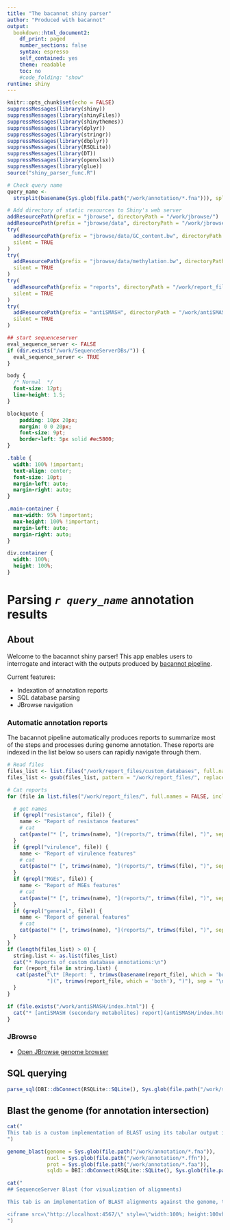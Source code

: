 ```yaml
---
title: "The bacannot shiny parser"
author: "Produced with bacannot"
output:
  bookdown::html_document2:
    df_print: paged
    number_sections: false
    syntax: espresso
    self_contained: yes
    theme: readable
    toc: no
    #code_folding: "show"
runtime: shiny
---
```


```r
knitr::opts_chunk$set(echo = FALSE)
suppressMessages(library(shiny))
suppressMessages(library(shinyFiles))
suppressMessages(library(shinythemes))
suppressMessages(library(dplyr))
suppressMessages(library(stringr))
suppressMessages(library(dbplyr))
suppressMessages(library(RSQLite))
suppressMessages(library(DT))
suppressMessages(library(openxlsx))
suppressMessages(library(glue))
source("shiny_parser_func.R")

# Check query name
query_name <-
  strsplit(basename(Sys.glob(file.path("/work/annotation/*.fna"))), split = ".fna")[[1]]

# Add directory of static resources to Shiny's web server
addResourcePath(prefix = "jbrowse", directoryPath = "/work/jbrowse/")
addResourcePath(prefix = "jbrowse/data", directoryPath = "/work/jbrowse/data/")
try(
  addResourcePath(prefix = "jbrowse/data/GC_content.bw", directoryPath = "/work/jbrowse/data/GC_content.bw"),
  silent = TRUE
)
try(
  addResourcePath(prefix = "jbrowse/data/methylation.bw", directoryPath = "/work/jbrowse/data/methylation.bw"),
  silent = TRUE
)
try(
  addResourcePath(prefix = "reports", directoryPath = "/work/report_files/"),
  silent = TRUE
)
try(
  addResourcePath(prefix = "antiSMASH", directoryPath = "/work/antiSMASH"),
  silent = TRUE
)

## start sequenceserver
eval_sequence_server <- FALSE
if (dir.exists("/work/SequenceServerDBs/")) {
  eval_sequence_server <- TRUE
}
```

```css
body {
  /* Normal  */
  font-size: 12pt;
  line-height: 1.5;
}

blockquote {
    padding: 10px 20px;
    margin: 0 0 20px;
    font-size: 9pt;
    border-left: 5px solid #ec5800;
}

.table {
  width: 100% !important;
  text-align: center;
  font-size: 10pt;
  margin-left: auto;
  margin-right: auto;
}

.main-container {
  max-width: 95% !important;
  max-height: 100% !important;
  margin-left: auto;
  margin-right: auto;
}

div.container {
  width: 100%;
  height: 100%;
}
```

# Parsing _`r query_name`_ annotation results {.tabset .tabset-pills}

## About

Welcome to the bacannot shiny parser! This app enables users to interrogate and interact with the outputs produced by [bacannot pipeline](https://github.com/fmalmeida/bacannot).

Current features:

* Indexation of annotation reports
* SQL database parsing
* JBrowse navigation

### Automatic annotation reports {#index}

The bacannot pipeline automatically produces reports to summarize most of the steps and processes during genome annotation. These reports are indexed in the list below so users can rapidly navigate through them.

```r
# Read files
files_list <- list.files("/work/report_files/custom_databases", full.names=TRUE)
files_list <- gsub(files_list, pattern = "/work/report_files/", replacement = "reports/")

# Cat reports
for (file in list.files("/work/report_files/", full.names = FALSE, include.dirs = FALSE)) {

  # get names
  if (grepl("resistance", file)) {
    name <- "Report of resistance features"
    # cat
    cat(paste("* [", trimws(name), "](reports/", trimws(file), ")", sep = ''), sep = '\n')
  }
  if (grepl("virulence", file)) {
    name <- "Report of virulence features"
    # cat
    cat(paste("* [", trimws(name), "](reports/", trimws(file), ")", sep = ''), sep = '\n')
  }
  if (grepl("MGEs", file)) {
    name <- "Report of MGEs features"
    # cat
    cat(paste("* [", trimws(name), "](reports/", trimws(file), ")", sep = ''), sep = '\n')
  }
  if (grepl("general", file)) {
    name <- "Report of general features"
    # cat
    cat(paste("* [", trimws(name), "](reports/", trimws(file), ")", sep = ''), sep = '\n')
  }
}
if (length(files_list) > 0) {
  string.list <- as.list(files_list)
  cat("* Reports of custom database annotations:\n")
  for (report_file in string.list) {
   cat(paste("\t* [Report: ", trimws(basename(report_file), which = 'both'),
             "](", trimws(report_file, which = 'both'), ")"), sep = '\n')
  }
}

if (file.exists("/work/antiSMASH/index.html")) {
  cat("* [antiSMASH (secondary metabolites) report](antiSMASH/index.html)")
}
```

### JBrowse {#jbrowse}

* [Open JBrowse genome browser](jbrowse/index.html)

## SQL querying {#sqlparser}

```r
parse_sql(DBI::dbConnect(RSQLite::SQLite(), Sys.glob(file.path("/work/sqldb/*.sqlite"))))
```

## Blast the genome (for annotation intersection)

```r
cat("
This tab is a custom implementation of BLAST using its tabular output in order to provide a easy way for users to query the genome and automatically search for intersections (with [bedtools intersect](https://bedtools.readthedocs.io/en/latest/content/tools/intersect.html)) between the blast results and the genome annotation. This results does not enable the visualization of the alignment. For that, users must use the blast implemented with SequenceServer in the next tab.
")
```

```r
genome_blast(genome = Sys.glob(file.path("/work/annotation/*.fna")),
             nucl = Sys.glob(file.path("/work/annotation/*.ffn")),
             prot = Sys.glob(file.path("/work/annotation/*.faa")),
             sqldb = DBI::dbConnect(RSQLite::SQLite(), Sys.glob(file.path("/work/sqldb/*.sqlite"))))
```

```r
cat("
## SequenceServer Blast (for visualization of alignments)

This tab is an implementation of BLAST alignments against the genome, the genes or the proteome using the [SequenceServer](https://sequenceserver.com/) tool. It is meant to provide a way for users to rapidly visualize the alignments against the query genome. This tool does not provide a way to quickly scan the annotation for intersections with the BLAST results. For that, we have implemented a custom blast in the previous tab.

<iframe src=\"http://localhost:4567/\" style=\"width:100%; height:100vh;\"></iframe>
")
```
